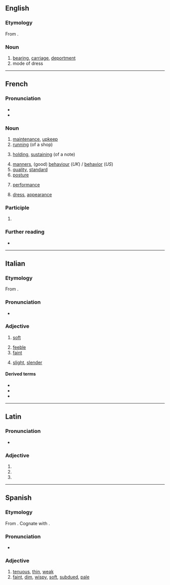 {{also|ténue|tènue|tênue}}
==English==

===Etymology===
From {{etyl|fr|en}}.

===Noun===
{{en-noun}}

# [[bearing]], [[carriage]], [[deportment]]
# mode of dress

----

==French==

===Pronunciation===
* {{fr-IPA}}
* {{audio|fr|Fr-tenue.ogg|Audio}}

===Noun===
{{fr-noun|f}}

# [[maintenance]], [[upkeep]]
# [[running]] (of a shop)
# {{lb|fr|music}} [[holding]], [[sustaining]] (of a note)
# [[manners]], (good) [[behaviour]] (''UK'') / [[behavior]] (''US'')
# [[quality]], [[standard]]
# [[posture]]
# {{lb|fr|finance}} [[performance]]
# [[dress]], [[appearance]]

===Participle===
{{head|fr|past participle form}}

# {{feminine singular past participle of|fr|tenir|nocat=1}}

===Further reading===
* {{R:TLFi}}

----

==Italian==

===Etymology===
From {{etyl|la|it}} {{m|la|tenuis}}.

===Pronunciation===
* {{IPA|it|[ˈt̪ɛːnu.e]}}

===Adjective===
{{it-adj|tenu|e|i}}

# [[soft]] {{gloss|colour}}
#: {{uxi|it|rosso '''tenue'''|'''soft''' red}}
# [[feeble]] {{gloss|voice}}
# [[faint]] {{gloss|sunlight}}
#: {{uxi|it|una '''tenue''' luce|a '''faint''' light}}
# {{lb|it|figurative}} [[slight]], [[slender]] {{gloss|hopes etc}}
#: {{uxi|it|un '''tenue''' desiderio|a '''faint''' desire}}

====Derived terms====
* {{l|it|intestino tenue|gloss=small intestine}}
* {{l|it|tenuemente}}
* {{l|it|tenuità}}

----

==Latin==

===Pronunciation===
* {{la-IPA}}

===Adjective===
{{la-adj-form|tenue}}

# {{inflection of|la|tenuis||nom|n|s}}
# {{inflection of|la|tenuis||acc|n|s}}
# {{inflection of|la|tenuis||voc|n|s}}

----

==Spanish==

===Etymology===
From {{der|es|la|tenuis}}. Cognate with {{cog|en|tenuous}}.

===Pronunciation===
* {{es-IPA}}

===Adjective===
{{es-adj}}

# [[tenuous]], [[thin]], [[weak]]
# [[faint]], [[dim]], [[wispy]], [[soft]], [[subdued]], [[pale]]
#: {{uxi|es|Ella vio una luz '''tenue''' en la distancia.|She saw a '''dim''' light off in the distance.}}